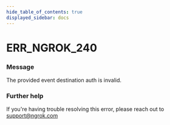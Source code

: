 ```yaml
---
hide_table_of_contents: true
displayed_sidebar: docs
---
```



# ERR_NGROK_240

### Message

The provided event destination auth is invalid.

### Further help

If you're having trouble resolving this error, please reach out to [support@ngrok.com](mailto:support@ngrok.com?subject=Help%20with%20ERR_NGROK_240)

<ErrorDetails error="err_ngrok_240" />
